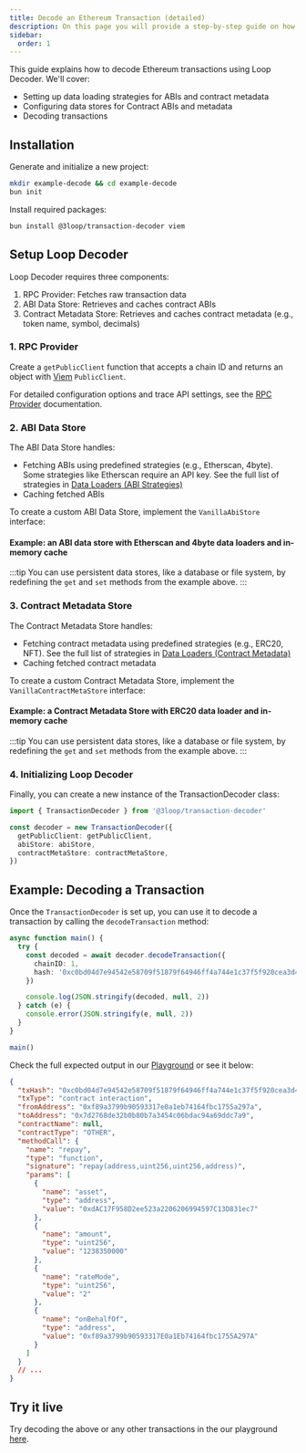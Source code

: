 ```yaml
---
title: Decode an Ethereum Transaction (detailed)
description: On this page you will provide a step-by-step guide on how to decode and interpret an Ethereum transaction using Loop Decoder.
sidebar:
  order: 1
---
```



This guide explains how to decode Ethereum transactions using Loop Decoder. We'll cover:

- Setting up data loading strategies for ABIs and contract metadata
- Configuring data stores for Contract ABIs and metadata
- Decoding transactions

## Installation

Generate and initialize a new project:

```bash
mkdir example-decode && cd example-decode
bun init
```

Install required packages:

```bash
bun install @3loop/transaction-decoder viem
```

## Setup Loop Decoder

Loop Decoder requires three components:

1. RPC Provider: Fetches raw transaction data
2. ABI Data Store: Retrieves and caches contract ABIs
3. Contract Metadata Store: Retrieves and caches contract metadata (e.g., token name, symbol, decimals)

### 1. RPC Provider

Create a `getPublicClient` function that accepts a chain ID and returns an object with [Viem](https://viem.sh/) `PublicClient`.

<RpcProvider />

For detailed configuration options and trace API settings, see the [RPC Provider](/reference/rpc-provider/) documentation.

### 2. ABI Data Store

The ABI Data Store handles:

- Fetching ABIs using predefined strategies (e.g., Etherscan, 4byte). Some strategies like Etherscan require an API key. See the full list of strategies in [Data Loaders (ABI Strategies)](/reference/data-loaders/#abi-strategies)
- Caching fetched ABIs

To create a custom ABI Data Store, implement the `VanillaAbiStore` interface:

<AbiStoreInterface />

#### Example: an ABI data store with Etherscan and 4byte data loaders and in-memory cache

<MemoryAbiLoader />

:::tip
You can use persistent data stores, like a database or file system, by redefining the `get` and `set` methods from the example above.
:::

### 3. Contract Metadata Store

The Contract Metadata Store handles:

- Fetching contract metadata using predefined strategies (e.g., ERC20, NFT). See the full list of strategies in [Data Loaders (Contract Metadata)](/reference/data-loaders/#contract-metadata)
- Caching fetched contract metadata

To create a custom Contract Metadata Store, implement the `VanillaContractMetaStore` interface:

<MetaStoreInterface />

#### Example: a Contract Metadata Store with ERC20 data loader and in-memory cache

<MemoryContractLoader />

:::tip
You can use persistent data stores, like a database or file system, by redefining the `get` and `set` methods from the example above.
:::

### 4. Initializing Loop Decoder

Finally, you can create a new instance of the TransactionDecoder class:

```ts
import { TransactionDecoder } from '@3loop/transaction-decoder'

const decoder = new TransactionDecoder({
  getPublicClient: getPublicClient,
  abiStore: abiStore,
  contractMetaStore: contractMetaStore,
})
```

## Example: Decoding a Transaction

Once the `TransactionDecoder` is set up, you can use it to decode a transaction by calling the `decodeTransaction` method:

```ts
async function main() {
  try {
    const decoded = await decoder.decodeTransaction({
      chainID: 1,
      hash: '0xc0bd04d7e94542e58709f51879f64946ff4a744e1c37f5f920cea3d478e115d7',
    })

    console.log(JSON.stringify(decoded, null, 2))
  } catch (e) {
    console.error(JSON.stringify(e, null, 2))
  }
}

main()
```

Check the full expected output in our [Playground](https://loop-decoder-web.vercel.app/decode/1/0xc0bd04d7e94542e58709f51879f64946ff4a744e1c37f5f920cea3d478e115d7) or see it below:

```json
{
  "txHash": "0xc0bd04d7e94542e58709f51879f64946ff4a744e1c37f5f920cea3d478e115d7",
  "txType": "contract interaction",
  "fromAddress": "0xf89a3799b90593317e0a1eb74164fbc1755a297a",
  "toAddress": "0x7d2768de32b0b80b7a3454c06bdac94a69ddc7a9",
  "contractName": null,
  "contractType": "OTHER",
  "methodCall": {
    "name": "repay",
    "type": "function",
    "signature": "repay(address,uint256,uint256,address)",
    "params": [
      {
        "name": "asset",
        "type": "address",
        "value": "0xdAC17F958D2ee523a2206206994597C13D831ec7"
      },
      {
        "name": "amount",
        "type": "uint256",
        "value": "1238350000"
      },
      {
        "name": "rateMode",
        "type": "uint256",
        "value": "2"
      },
      {
        "name": "onBehalfOf",
        "type": "address",
        "value": "0xf89a3799b90593317E0a1Eb74164fbc1755A297A"
      }
    ]
  }
  // ...
}
```

## Try it live

Try decoding the above or any other transactions in the our playground [here](https://loop-decoder-web.vercel.app/decode).
